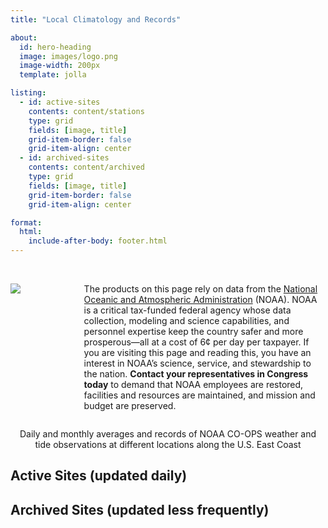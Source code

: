 ```yaml
---
title: "Local Climatology and Records"

about:
  id: hero-heading
  image: images/logo.png
  image-width: 200px
  template: jolla

listing:
  - id: active-sites
    contents: content/stations
    type: grid
    fields: [image, title]
    grid-item-border: false
    grid-item-align: center
  - id: archived-sites
    contents: content/archived
    type: grid
    fields: [image, title]
    grid-item-border: false
    grid-item-align: center

format:
  html:
    include-after-body: footer.html
---
```


::: {.callout-important title='SAVE NOAA!'}

:::: {.columns}
:::: {.column width="20%"}

<br>
![](https://cdn.oceanservice.noaa.gov/oceanserviceprod/facts/noaa-emblem-rgb-2022.png){fig-alt="NOAA meatball"}

::::
:::: {.column width="80%"}

<br>
The products on this page rely on data from the [National Oceanic and Atmospheric Administration](https://www.noaa.gov) (NOAA). NOAA is a critical tax-funded federal agency whose data collection, modeling and science capabilities, and personnel expertise keep the country safer and more prosperous---all at a cost of 6&cent; per day per taxpayer. If you are visiting this page and reading this, you have an interest in NOAA's science, service, and stewardship to the nation. **Contact your representatives in Congress today** to demand that NOAA employees are restored, facilities and resources are maintained, and mission and budget are preserved.

::::
::::

:::

::: {#hero-heading style="text-align: center"}
Daily and monthly averages and records of NOAA CO-OPS weather and \
tide observations at different locations along the U.S. East Coast
:::


## Active Sites (updated daily)

:::{#active-sites}
:::

## Archived Sites (updated less frequently)

:::{#archived-sites}
:::
